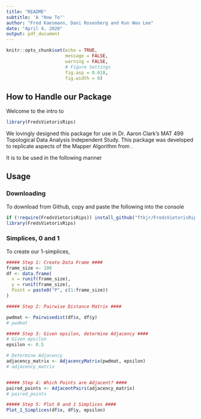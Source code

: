 ---
title: "README"
subtitle: 'A "How To"'
author: "Fred Kaesmann, Dani Rosenberg and Kun Woo Lee"
date: "April 4, 2020"
output: pdf_document
---

```{r setup, include=FALSE}
knitr::opts_chunk$set(echo = TRUE,
                      message = FALSE,
                      warning = FALSE,
                      # Figure Settings
                      fig.asp = 0.618,
                      fig.width = 6)
```

## How to Handle our Package
Welcome to the intro to
```{r}

library(FredsVietorisRips)
```
We lovingly designed this package for use in Dr. Aaron Clark's MAT 499
Topological Data Analysis Independent Study.
\footnote{TDAIS for short}
This package was developed to replicate aspects of the Mapper Algorithm from 
\textit{insert sing, carlsson et al}.

It is to be used in the following manner

## Usage

### Downloading
To download from Github, copy and paste the following into the console
```{r eval=FALSE}
if (!require(FredsVietorisRips)) install_github("ftkjr/FredsVietorisRips")
library(FredsVietorisRips)
```

### Simplices, 0 and 1 

To create our 1-simplices,
\begin{enumerate}
  \item[Step 1:] We generate a data frame of random $x$ and $y$ 
coordinates 

  \item[Step 2:] We create a matrix of pairwise distances. 
                  Each cell $i,j$ represents the distance from the $i$th point
                  to the $j$th point.
  
  \item[Step 3:] Given a distance, $\epsilon,$ we return an 
                  adjacency matrix which displays a 1 for each pair whose 
                  Euclidean Distance is within the given $\epsilon$ value
  
  \item[Step 4:] From the adjacency matrix, we pull out the points which are 
                  adjacent.
                  This is a list of all 1-simplexes in the dataset
                  
  \item[Step 5:] Last, we visualize the simplices using the `ggplot2` library
\end{enumerate}


```{r step_1}
##### Step 1: Create Data Frame ####
frame_size <- 100
df <- data.frame(
  x = runif(frame_size),
  y = runif(frame_size),
  Point = paste0("P", c(1:frame_size))
)

##### Step 2: Pairwise Distance Matrix ####

pwdmat <- Pairwisedist(df$x, df$y)
# pwdmat

##### Step 3: Given epsilon, determine Adjacency ####
# Given epsilon
epsilon <- 0.5

# Determine Adjacency 
adjacency_matrix <- AdjacencyMatrix(pwdmat, epsilon)
# adjacency_matrix


##### Step 4: Which Points are Adjacent? ####
paired_points <- AdjacentPairs(adjacency_matrix)
# paired_points

##### Step 5: Plot 0 and 1 Simplices ####
Plot_1_Simplices(df$x, df$y, epsilon)


```











